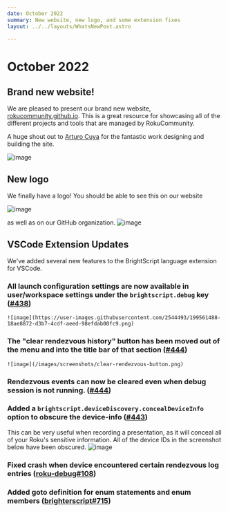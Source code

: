 ```yaml
---
date: October 2022
summary: New website, new logo, and some extension fixes
layout: ../../layouts/WhatsNewPost.astro

---
```


# October 2022

## Brand new website!
We are pleased to present our brand new website, [rokucommunity.github.io](https://rokucommunity.github.io). This is a great resource for showcasing all of the different projects and tools that are managed by RokuCommunity.

A huge shout out to [Arturo Cuya](https://github.com/arturocuya) for the fantastic work designing and building the site.

![image](/images/screenshots/website-page-1.png)

## New logo
We finally have a logo! You should be able to see this on our website

![image](/images/screenshots/website-logo.png)

as well as on our GitHub organization.
![image](/images/screenshots/github-org-logo.png)

## VSCode Extension Updates
We've added several new features to the BrightScript language extension for VSCode.


### All launch configuration settings are now available in user/workspace settings under the `brightscript.debug` key ([#438](https://github.com/rokucommunity/vscode-brightscript-language/pull/438))
    ![image](https://user-images.githubusercontent.com/2544493/199561488-18ae8872-d3b7-4cdf-aeed-98efdab00fc9.png)


### The "clear rendezvous history" button has been moved out of the menu and into the title bar of that section ([#444](https://github.com/rokucommunity/vscode-brightscript-language/pull/444))
    ![image](/images/screenshots/clear-rendezvous-button.png)

### Rendezvous events can now be cleared even when debug session is not running. ([#444](https://github.com/rokucommunity/vscode-brightscript-language/pull/444))

### Added a `brightscript.deviceDiscovery.concealDeviceInfo` option to obscure the device-info ([#443](https://github.com/rokucommunity/vscode-brightscript-language/pull/443))
This can be very useful when recording a presentation, as it will conceal all of your Roku's sensitive information. All of the device IDs in the screenshot below have been obscured.
![image](https://user-images.githubusercontent.com/2544493/199562421-ad01b93f-712f-4f8f-9d52-853897a87bca.png)

### Fixed crash when device encountered certain rendezvous log entries ([roku-debug#108](https://github.com/rokucommunity/roku-debug/pull/108))

### Added goto definition for enum statements and enum members ([brighterscript#715](https://github.com/rokucommunity/brighterscript/pull/715))